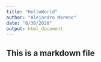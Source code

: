 ```yaml
---
title: "HelloWorld"
author: "Alejandro Moreno"
date: "8/30/2020"
output: html_document
---
```



## This is a markdown file

